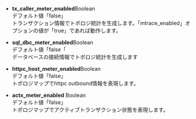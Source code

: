 -   **tx_caller_meter_enabled**<span class='type'>Boolean</span><br/>
    デフォルト値「false」<br/>
    トランザクション情報でトポロジ統計を生成します。「mtrace_enabled」オプションの値が「true」であれば動作します。

-   **sql_dbc_meter_enabled**<span class='type'>Boolean</span><br/>
    デフォルト値「false「<br/>データベースの接続情報でトポロジ統計を生成します

-   **httpc_host_meter_enabled**<span class='type'>Boolean</span><br/>
    デフォルト値「false」<br/>トポロジマップでhttpc outbound情報を表現します。

-   **actx_meter_enabled** <span class='type'>Boolean</span><br/>
    デフォルト値「false」<br/>トポロジマップでアクティブトランザクション状態を表現します。
